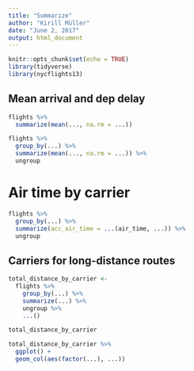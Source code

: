```yaml
---
title: "Summarize"
author: "Kirill Müller"
date: "June 2, 2017"
output: html_document
---
```



```r
knitr::opts_chunk$set(echo = TRUE)
library(tidyverse)
library(nycflights13)
```

## Mean arrival and dep delay

```r
flights %>%
  summarize(mean(..., na.rm = ...))
```


```r
flights %>%
  group_by(...) %>% 
  summarize(mean(..., na.rm = ...)) %>% 
  ungroup
```

# Air time by carrier

```r
flights %>% 
  group_by(...) %>% 
  summarize(acc_air_time = ...(air_time, ...)) %>% 
  ungroup
```

## Carriers for long-distance routes

```r
total_distance_by_carrier <-
  flights %>% 
    group_by(...) %>% 
    summarize(...) %>% 
    ungroup %>% 
    ...()

total_distance_by_carrier
```

```r
total_distance_by_carrier %>% 
  ggplot() +
  geom_col(aes(factor(...), ...))
```
